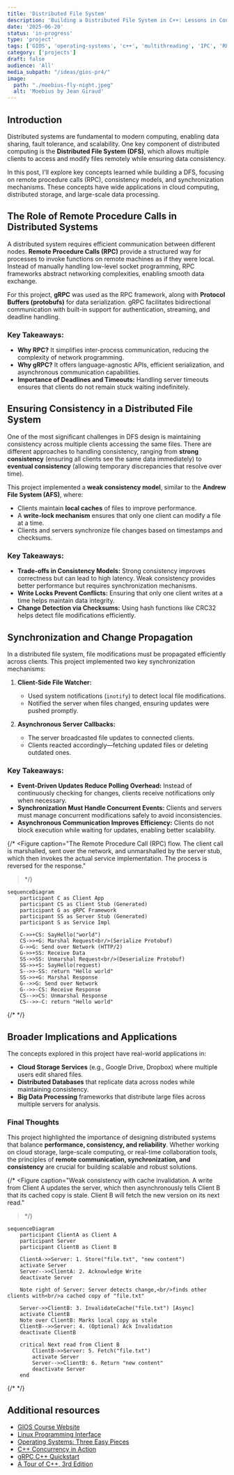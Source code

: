 ```yaml
---
title: 'Distributed File System'
description: 'Building a Distributed File System in C++: Lessons in Consistency and Remote Communication'
date: '2025-06-20'
status: 'in-progress'
type: 'project'
tags: ['GIOS', 'operating-systems', 'c++', 'multithreading', 'IPC', 'RPC', 'distributed-systems']
category: ['projects']
draft: false
audience: 'All'
media_subpath: "/ideas/gios-pr4/"
image:
  path: "./moebius-fly-night.jpeg"
  alt: 'Moebius by Jean Giraud'
---
```


## Introduction

Distributed systems are fundamental to modern computing, enabling data sharing, fault tolerance, and scalability. One key component of distributed computing is the **Distributed File System (DFS)**, which allows multiple clients to access and modify files remotely while ensuring data consistency.

In this post, I'll explore key concepts learned while building a DFS, focusing on remote procedure calls (RPC), consistency models, and synchronization mechanisms. These concepts have wide applications in cloud computing, distributed storage, and large-scale data processing.

## The Role of Remote Procedure Calls in Distributed Systems

A distributed system requires efficient communication between different nodes. **Remote Procedure Calls (RPC)** provide a structured way for processes to invoke functions on remote machines as if they were local. Instead of manually handling low-level socket programming, RPC frameworks abstract networking complexities, enabling smooth data exchange.

For this project, **gRPC** was used as the RPC framework, along with **Protocol Buffers (protobufs)** for data serialization. gRPC facilitates bidirectional communication with built-in support for authentication, streaming, and deadline handling.

### Key Takeaways:
- **Why RPC?** It simplifies inter-process communication, reducing the complexity of network programming.
- **Why gRPC?** It offers language-agnostic APIs, efficient serialization, and asynchronous communication capabilities.
- **Importance of Deadlines and Timeouts:** Handling server timeouts ensures that clients do not remain stuck waiting indefinitely.

## Ensuring Consistency in a Distributed File System

One of the most significant challenges in DFS design is maintaining consistency across multiple clients accessing the same files. There are different approaches to handling consistency, ranging from **strong consistency** (ensuring all clients see the same data immediately) to **eventual consistency** (allowing temporary discrepancies that resolve over time).

This project implemented a **weak consistency model**, similar to the **Andrew File System (AFS)**, where:
- Clients maintain **local caches** of files to improve performance.
- A **write-lock mechanism** ensures that only one client can modify a file at a time.
- Clients and servers synchronize file changes based on timestamps and checksums.

### Key Takeaways:
- **Trade-offs in Consistency Models:** Strong consistency improves correctness but can lead to high latency. Weak consistency provides better performance but requires synchronization mechanisms.
- **Write Locks Prevent Conflicts:** Ensuring that only one client writes at a time helps maintain data integrity.
- **Change Detection via Checksums:** Using hash functions like CRC32 helps detect file modifications efficiently.

## Synchronization and Change Propagation

In a distributed file system, file modifications must be propagated efficiently across clients. This project implemented two key synchronization mechanisms:

1. **Client-Side File Watcher:**
   - Used system notifications (`inotify`) to detect local file modifications.
   - Notified the server when files changed, ensuring updates were pushed promptly.

2. **Asynchronous Server Callbacks:**
   - The server broadcasted file updates to connected clients.
   - Clients reacted accordingly—fetching updated files or deleting outdated ones.

### Key Takeaways:
- **Event-Driven Updates Reduce Polling Overhead:** Instead of continuously checking for changes, clients receive notifications only when necessary.
- **Synchronization Must Handle Concurrent Events:** Clients and servers must manage concurrent modifications safely to avoid inconsistencies.
- **Asynchronous Communication Improves Efficiency:** Clients do not block execution while waiting for updates, enabling better scalability.

{/* <Figure
  caption="The Remote Procedure Call (RPC) flow. The client call is marshalled, sent over the network, and unmarshalled by the server stub, which then invokes the actual service implementation. The process is reversed for the response."
> */}
```mermaid
sequenceDiagram
    participant C as Client App
    participant CS as Client Stub (Generated)
    participant G as gRPC Framework
    participant SS as Server Stub (Generated)
    participant S as Service Impl

    C->>+CS: SayHello("world")
    CS->>+G: Marshal Request<br/>(Serialize Protobuf)
    G->>G: Send over Network (HTTP/2)
    G->>+SS: Receive Data
    SS->>SS: Unmarshal Request<br/>(Deserialize Protobuf)
    SS->>+S: SayHello(request)
    S-->>-SS: return "Hello world"
    SS->>+G: Marshal Response
    G-->>G: Send over Network
    G-->>-CS: Receive Response
    CS-->>CS: Unmarshal Response
    CS-->>-C: return "Hello world"
```
{/* </Figure> */}

## Broader Implications and Applications

The concepts explored in this project have real-world applications in:
- **Cloud Storage Services** (e.g., Google Drive, Dropbox) where multiple users edit shared files.
- **Distributed Databases** that replicate data across nodes while maintaining consistency.
- **Big Data Processing** frameworks that distribute large files across multiple servers for analysis.

### Final Thoughts
This project highlighted the importance of designing distributed systems that balance **performance, consistency, and reliability**. Whether working on cloud storage, large-scale computing, or real-time collaboration tools, the principles of **remote communication, synchronization, and consistency** are crucial for building scalable and robust solutions.

{/* <Figure
    caption="Weak consistency with cache invalidation. A write from Client A updates the server, which then asynchronously tells Client B that its cached copy is stale. Client B will fetch the new version on its next read."
> */}
```mermaid
sequenceDiagram
    participant ClientA as Client A
    participant Server
    participant ClientB as Client B

    ClientA->>Server: 1. Store("file.txt", "new content")
    activate Server
    Server-->>ClientA: 2. Acknowledge Write
    deactivate Server

    Note right of Server: Server detects change,<br/>finds other clients with<br/>a cached copy of "file.txt"

    Server->>ClientB: 3. InvalidateCache("file.txt") [Async]
    activate ClientB
    Note over ClientB: Marks local copy as stale
    ClientB-->>Server: 4. (Optional) Ack Invalidation
    deactivate ClientB

    critical Next read from Client B
        ClientB->>Server: 5. Fetch("file.txt")
        activate Server
        Server-->>ClientB: 6. Return "new content"
        deactivate Server
    end
```
{/* </Figure> */}

## Additional resources

- [GIOS Course Website](https://omscs.gatech.edu/cs-6200-introduction-operating-systems)
- [Linux Programming Interface](https://man7.org/tlpi/)
- [Operating Systems: Three Easy Pieces](https://pages.cs.wisc.edu/~remzi/OSTEP/)
- [C++ Concurrency in Action](https://www.manning.com/books/c-plus-plus-concurrency-in-action)
- [gRPC C++ Quickstart](https://grpc.io/docs/languages/cpp/quickstart/)
- [A Tour of C++, 3rd Edition](https://www.stroustrup.com/tour3.html)
